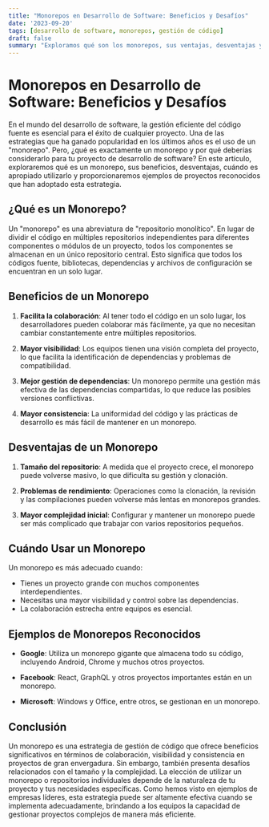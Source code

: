 ```yaml
---
title: "Monorepos en Desarrollo de Software: Beneficios y Desafíos"
date: '2023-09-20'
tags: [desarrollo de software, monorepos, gestión de código]
draft: false
summary: "Exploramos qué son los monorepos, sus ventajas, desventajas y cuándo considerar su uso. Además, presentamos ejemplos de empresas que han adoptado esta estrategia."
---
```


# Monorepos en Desarrollo de Software: Beneficios y Desafíos

En el mundo del desarrollo de software, la gestión eficiente del código fuente es esencial para el éxito de cualquier proyecto. Una de las estrategias que ha ganado popularidad en los últimos años es el uso de un "monorepo". Pero, ¿qué es exactamente un monorepo y por qué deberías considerarlo para tu proyecto de desarrollo de software? En este artículo, exploraremos qué es un monorepo, sus beneficios, desventajas, cuándo es apropiado utilizarlo y proporcionaremos ejemplos de proyectos reconocidos que han adoptado esta estrategia.

## ¿Qué es un Monorepo?

Un "monorepo" es una abreviatura de "repositorio monolítico". En lugar de dividir el código en múltiples repositorios independientes para diferentes componentes o módulos de un proyecto, todos los componentes se almacenan en un único repositorio central. Esto significa que todos los códigos fuente, bibliotecas, dependencias y archivos de configuración se encuentran en un solo lugar.

## Beneficios de un Monorepo

1. **Facilita la colaboración**: Al tener todo el código en un solo lugar, los desarrolladores pueden colaborar más fácilmente, ya que no necesitan cambiar constantemente entre múltiples repositorios.

2. **Mayor visibilidad**: Los equipos tienen una visión completa del proyecto, lo que facilita la identificación de dependencias y problemas de compatibilidad.

3. **Mejor gestión de dependencias**: Un monorepo permite una gestión más efectiva de las dependencias compartidas, lo que reduce las posibles versiones conflictivas.

4. **Mayor consistencia**: La uniformidad del código y las prácticas de desarrollo es más fácil de mantener en un monorepo.

## Desventajas de un Monorepo

1. **Tamaño del repositorio**: A medida que el proyecto crece, el monorepo puede volverse masivo, lo que dificulta su gestión y clonación.

2. **Problemas de rendimiento**: Operaciones como la clonación, la revisión y las compilaciones pueden volverse más lentas en monorepos grandes.

3. **Mayor complejidad inicial**: Configurar y mantener un monorepo puede ser más complicado que trabajar con varios repositorios pequeños.

## Cuándo Usar un Monorepo

Un monorepo es más adecuado cuando:

- Tienes un proyecto grande con muchos componentes interdependientes.
- Necesitas una mayor visibilidad y control sobre las dependencias.
- La colaboración estrecha entre equipos es esencial.

## Ejemplos de Monorepos Reconocidos

- **Google**: Utiliza un monorepo gigante que almacena todo su código, incluyendo Android, Chrome y muchos otros proyectos.

- **Facebook**: React, GraphQL y otros proyectos importantes están en un monorepo.

- **Microsoft**: Windows y Office, entre otros, se gestionan en un monorepo.

## Conclusión

Un monorepo es una estrategia de gestión de código que ofrece beneficios significativos en términos de colaboración, visibilidad y consistencia en proyectos de gran envergadura. Sin embargo, también presenta desafíos relacionados con el tamaño y la complejidad. La elección de utilizar un monorepo o repositorios individuales depende de la naturaleza de tu proyecto y tus necesidades específicas. Como hemos visto en ejemplos de empresas líderes, esta estrategia puede ser altamente efectiva cuando se implementa adecuadamente, brindando a los equipos la capacidad de gestionar proyectos complejos de manera más eficiente.
